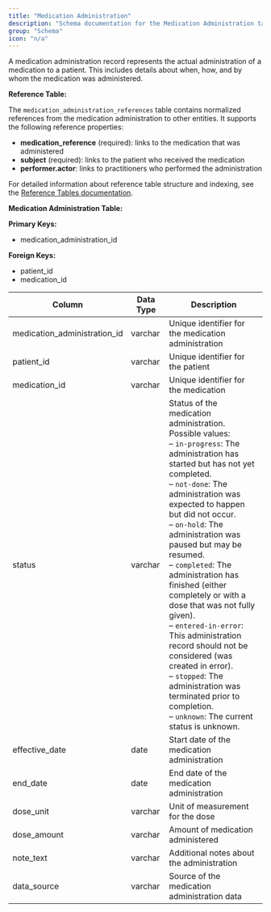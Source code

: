 ```yaml
---
title: "Medication Administration"
description: "Schema documentation for the Medication Administration table in the Metriport data model"
group: "Schema"
icon: "n/a"
---
```


A medication administration record represents the actual administration of a medication to a patient. This includes details about when, how, and by whom the medication was administered.

**Reference Table:**

The `medication_administration_references` table contains normalized references from the medication administration to other entities. It supports the following reference properties:
* **medication_reference** (required): links to the medication that was administered
* **subject** (required): links to the patient who received the medication
* **performer.actor**: links to practitioners who performed the administration

For detailed information about reference table structure and indexing, see the [Reference Tables documentation](/medical-api/handling-data/schema/reference-tables).

**Medication Administration Table:**

**Primary Keys:**
* medication_administration_id

**Foreign Keys:**
* patient_id
* medication_id

| Column | Data Type | Description |
| ------ | --------- | ----------- |
| medication_administration_id | varchar | Unique identifier for the medication administration |
| patient_id | varchar | Unique identifier for the patient |
| medication_id | varchar | Unique identifier for the medication |
| status | varchar | Status of the medication administration. Possible values:<br/>– <code>in-progress</code>: The administration has started but has not yet completed.<br/>– <code>not-done</code>: The administration was expected to happen but did not occur.<br/>– <code>on-hold</code>: The administration was paused but may be resumed.<br/>– <code>completed</code>: The administration has finished (either completely or with a dose that was not fully given).<br/>– <code>entered-in-error</code>: This administration record should not be considered (was created in error).<br/>– <code>stopped</code>: The administration was terminated prior to completion.<br/>– <code>unknown</code>: The current status is unknown. |
| effective_date | date | Start date of the medication administration |
| end_date | date | End date of the medication administration |
| dose_unit | varchar | Unit of measurement for the dose |
| dose_amount | varchar | Amount of medication administered |
| note_text | varchar | Additional notes about the administration |
| data_source | varchar | Source of the medication administration data |

